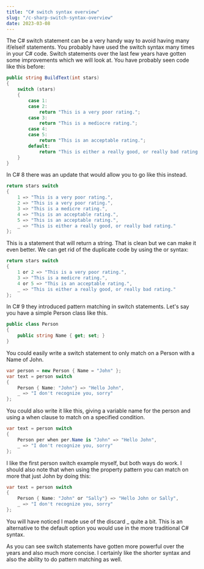 ```yaml
---
title: "C# switch syntax overview"
slug: "/c-sharp-switch-syntax-overview"
date: 2023-03-08
---
```


The C# switch statement can be a very handy way to avoid having many if/elseif statements. You probably have used the switch syntax many times in your C# code. Switch statements over the last few years have gotten some improvements which we will look at. You have probably seen code like this before:

```csharp
public string BuildText(int stars)
{
    switch (stars)
    {
        case 1:
        case 2:
            return "This is a very poor rating.";
        case 3:
            return "This is a mediocre rating.";
        case 4:
        case 5:
            return "This is an acceptable rating.";
        default:
            return "This is either a really good, or really bad rating.";
    }
}
```
In C# 8 there was an update that would allow you to go like this instead.

```csharp
return stars switch
{
    1 => "This is a very poor rating.",
    2 => "This is a very poor rating.",
    3 => "This is a medicre rating.",
    4 => "This is an acceptable rating.",
    5 => "This is an acceptable rating.",
    _ => "This is either a really good, or really bad rating."
};
```
This is a statement that will return a string. That is clean but we can make it even better. We can get rid of the duplicate code by using the or syntax:

```csharp
return stars switch
{
    1 or 2 => "This is a very poor rating.",
    3 => "This is a medicre rating.",
    4 or 5 => "This is an acceptable rating.",
    _ => "This is either a really good, or really bad rating."
};
```
In C# 9 they introduced pattern matching in switch statements. Let's say you have a simple Person class like this.

```csharp
public class Person
{
    public string Name { get; set; }
}
```
You could easily write a switch statement to only match on a Person with a Name of John.

```csharp
var person = new Person { Name = "John" };
var text = person switch
{
    Person { Name: "John"} => "Hello John",
    _ => "I don't recognize you, sorry"
};
```
You could also write it like this, giving a variable name for the person and using a when clause to match on a specified condition.

```csharp
var text = person switch
{
    Person per when per.Name is "John" => "Hello John",
    _ => "I don't recognize you, sorry"
};
```
I like the first person switch example myself, but both ways do work. I should also note that when using the property pattern you can match on more that just John by doing this:

```csharp
var text = person switch
{
    Person { Name: "John" or "Sally"} => "Hello John or Sally",
    _ => "I don't recognize you, sorry"
};
```
You will have noticed I made use of the discard _ quite a bit. This is an alternative to the default option you would use in the more traditional C# syntax.

As you can see switch statements have gotten more powerful over the years and also much more concise. I certainly like the shorter syntax and also the ability to do pattern matching as well.

